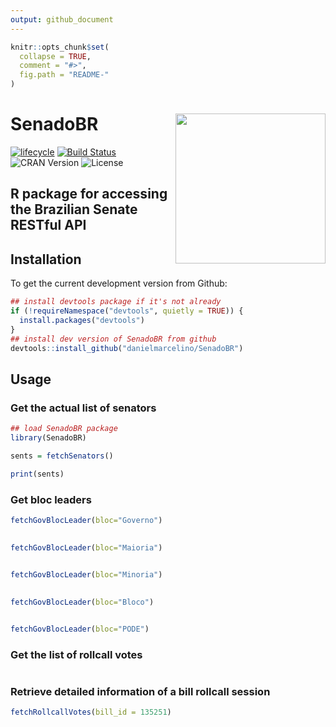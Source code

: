 ```yaml
---
output: github_document
---
```


<!-- README.md is generated from README.Rmd. Please edit that file -->

```r
knitr::opts_chunk$set(
  collapse = TRUE,
  comment = "#>",
  fig.path = "README-"
)
```

# SenadoBR <img src="inst/figures/SenadoBR-logo.png" width="240px" align="right" /> 

[![lifecycle](https://img.shields.io/badge/lifecycle-experimental-orange.svg)](https://www.tidyverse.org/lifecycle/#experimental)
[![Build Status](https://travis-ci.org/danielmarcelino/SeanadoBR.svg?branch=master)](https://travis-ci.org/danielmarcelino/SeanadoBR)
![CRAN Version](https://www.r-pkg.org/badges/version/SeanadoBR)
![License](https://img.shields.io/badge/license-MIT-blueviolet.svg?style=flat)


## R package for accessing the Brazilian Senate RESTful API 

## Installation

To get the current development version from Github:

```r
## install devtools package if it's not already
if (!requireNamespace("devtools", quietly = TRUE)) {
  install.packages("devtools")
}
## install dev version of SenadoBR from github
devtools::install_github("danielmarcelino/SenadoBR")
```


## Usage
### Get the actual list of senators

```r

## load SenadoBR package
library(SenadoBR)

sents = fetchSenators()

print(sents)
```



### Get bloc leaders
```r


fetchGovBlocLeader(bloc="Governo")
 

fetchGovBlocLeader(bloc="Maioria")

 
fetchGovBlocLeader(bloc="Minoria")
 

fetchGovBlocLeader(bloc="Bloco")


fetchGovBlocLeader(bloc="PODE")
```



### Get the list of rollcall votes 
```r


```



### Retrieve detailed information of a bill rollcall session  
```r

fetchRollcallVotes(bill_id = 135251)

```

